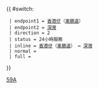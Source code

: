 {{ #switch: {{{format|}}}
  | endpoint1 = [[香港仔]]（[[東勝道]]）
  | endpoint2 = [[深灣公共運輸交匯處|深灣]]
  | direction = 2
  | status = 24小時服務
  | inline = [[香港仔]]（[[東勝道]]） ↔ [[深灣公共運輸交匯處|深灣]]
  | normal =
  | full =
}}<noinclude>[[Category:港島專線小巴路線模板|59A]]</noinclude>